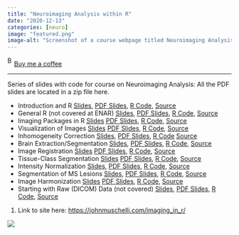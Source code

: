 ```yaml
---
title: "Neuroimaging Analysis within R"
date: "2020-12-13"
categories: [neuro]
image: "featured.png"
image-alt: "Screenshot of a course webpage titled Neuroimaging Analysis within R. The sidebar on the left lists sections like Neuroconductor, Instructors, Materials, and Course Description. The main section introduces the Neuroconductor project and instructors John Muschelli and Kristin Linn. A schedule table is shown with links to slides, PDF slides, R code, and source files for topics such as brain extraction, segmentation, and image registration."
---
```


<link href="https://fonts.googleapis.com/css?family=Cookie" rel="stylesheet"><a class="bmc-button" target="_blank" href="https://www.buymeacoffee.com/JoscelinRocha">![Buy me a coffee](https://cdn.buymeacoffee.com/buttons/bmc-new-btn-logo.svg){alt="Buy me a coffee" width="15" height="21"}Buy me a coffee</a>

------------------------------------------------------------------------

Series of slides with code for course on Neuroimaging Analysis: All the PDF slides are located in a zip file here.

-   Introduction and R [Slides](https://johnmuschelli.com/imaging_in_r/intro/index.html), [PDF Slides](https://johnmuschelli.com/imaging_in_r/intro/index.pdf), [R Code](https://johnmuschelli.com/imaging_in_r/intro/index.R), [Source](https://johnmuschelli.com/imaging_in_r/intro/index.Rmd)
-   General R (not covered at ENAR) [Slides](https://johnmuschelli.com/imaging_in_r/general_r/index.html), [PDF Slides](https://johnmuschelli.com/imaging_in_r/general_r/index.pdf), [R Code](https://johnmuschelli.com/imaging_in_r/general_r/index.R), [Source](https://johnmuschelli.com/imaging_in_r/general_r/index.Rmd)
-   Imaging Packages in R [Slides](https://johnmuschelli.com/imaging_in_r/imaging_r_packages/index.html) [PDF Slides](https://johnmuschelli.com/imaging_in_r/imaging_r_packages/index.pdf), [R Code](https://johnmuschelli.com/imaging_in_r/imaging_r_packages/index.R), [Source](https://johnmuschelli.com/imaging_in_r/imaging_r_packages/index.Rmd)
-   Visualization of Images [Slides](https://johnmuschelli.com/imaging_in_r/visualization/index.html) [PDF Slides](https://johnmuschelli.com/imaging_in_r/visualization/index.pdf), [R Code](https://johnmuschelli.com/imaging_in_r/visualization/index.R), [Source](https://johnmuschelli.com/imaging_in_r/visualization/index.Rmd)
-   Inhomogeneity Correction [Slides](https://johnmuschelli.com/imaging_in_r/inhomogeneity_correction_ms/index.html), [PDF Slides](https://johnmuschelli.com/imaging_in_r/inhomogeneity_correction_ms/index.pdf), [R Code](https://johnmuschelli.com/imaging_in_r/inhomogeneity_correction_ms/index.R) [Source](https://johnmuschelli.com/imaging_in_r/inhomogeneity_correction_ms/index.Rmd)
-   Brain Extraction/Segmentation [Slides](https://johnmuschelli.com/imaging_in_r/brain_extraction_malf/index.html), [PDF Slides](https://johnmuschelli.com/imaging_in_r/brain_extraction_malf/index.pdf), [R Code](https://johnmuschelli.com/imaging_in_r/brain_extraction_malf/index.R), [Source](https://johnmuschelli.com/imaging_in_r/brain_extraction_malf/index.Rmd)
-   Image Registration [Slides](https://johnmuschelli.com/imaging_in_r/coregistration/index.html) [PDF Slides](https://johnmuschelli.com/imaging_in_r/coregistration/index.pdf), [R Code](https://johnmuschelli.com/imaging_in_r/coregistration/index.R), [Source](https://johnmuschelli.com/imaging_in_r/coregistration/index.Rmd)
-   Tissue-Class Segmentation [Slides](https://johnmuschelli.com/imaging_in_r/segmentation/index.html) [PDF Slides](https://johnmuschelli.com/imaging_in_r/segmentation/index.pdf), [R Code](https://johnmuschelli.com/imaging_in_r/segmentation/index.R), [Source](https://johnmuschelli.com/imaging_in_r/segmentation/index.Rmd)
-   Intensity Normalization [Slides](https://johnmuschelli.com/imaging_in_r/intensity_normalization/index.html), [PDF Slides](https://johnmuschelli.com/imaging_in_r/intensity_normalization/index.pdf), [R Code](https://johnmuschelli.com/imaging_in_r/intensity_normalization/index.R), [Source](https://johnmuschelli.com/imaging_in_r/intensity_normalization/index.Rmd)
-   Segmentation of MS Lesions [Slides](https://johnmuschelli.com/imaging_in_r/ms_lesion_segmentation/index.html), [PDF Slides](https://johnmuschelli.com/imaging_in_r/ms_lesion_segmentation/index.pdf), [R Code](https://johnmuschelli.com/imaging_in_r/ms_lesion_segmentation/index.R), [Source](https://johnmuschelli.com/imaging_in_r/ms_lesion_segmentation/index.Rmd)
-   Image Harmonization [Slides](https://johnmuschelli.com/imaging_in_r/image_harmonization/index.html) [PDF Slides](https://johnmuschelli.com/imaging_in_r/ms_lesion_segmentation/index.pdf), [R Code](https://johnmuschelli.com/imaging_in_r/image_harmonization/index.R), [Source](https://johnmuschelli.com/imaging_in_r/image_harmonization/index.Rmd)
-   Starting with Raw (DICOM) Data (not covered) [Slides](https://johnmuschelli.com/imaging_in_r/starting_with_raw_data/index.html), [PDF Slides](https://johnmuschelli.com/imaging_in_r/starting_with_raw_data/index.pdf), [R Code](https://johnmuschelli.com/imaging_in_r/starting_with_raw_data/index.R), [Source](https://johnmuschelli.com/imaging_in_r/starting_with_raw_data/index.Rmd)

1.  Link to site here: <https://johnmuschelli.com/imaging_in_r/>

![](featured.png){fig-alt="Screenshot of a course webpage titled \"Neuroimaging Analysis within R.\" The sidebar on the left lists sections like \"Neuroconductor,\" \"Instructors,\" \"Materials,\" and \"Course Description.\" The main section introduces the Neuroconductor project and instructors John Muschelli and Kristin Linn. A schedule table is shown with links to slides, PDF slides, R code, and source files for topics such as brain extraction, segmentation, and image registration."}
